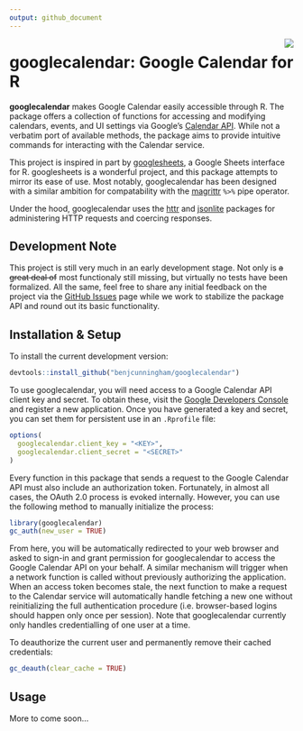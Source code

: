 ```yaml
---
output: github_document
---
```


<!-- README.md is generated from README.Rmd. Please edit that file. -->

<img src="icon.png" align="right"/>

# googlecalendar: Google Calendar for R

**googlecalendar** makes Google Calendar easily accessible through R.
The package offers a collection of functions for accessing and modifying
calendars, events, and UI settings via Google's
[Calendar API](https://developers.google.com/google-apps/calendar/).
While not a verbatim port of available methods, the package aims to
provide intuitive commands for interacting with the Calendar service.

This project is inspired in part by
[googlesheets](https://github.com/jennybc/googlesheets), a Google Sheets
interface for R. googlesheets is a wonderful project, and this package
attempts to mirror its ease of use. Most notably, googlecalendar has
been designed with a similar ambition for compatability with the
[magrittr](https://github.com/smbache/magrittr) `%>%` pipe operator.

Under the hood, googlecalendar uses the
[httr](https://github.com/hadley/httr) and
[jsonlite](https://github.com/jeroenooms/jsonlite) packages for
administering HTTP requests and coercing responses.

## Development Note

This project is still very much in an early development stage. Not only
is ~~a great deal of~~ most functionaly still missing, but virtually no
tests have been formalized. All the same, feel free to share any initial
feedback on the project via the
[GitHub Issues](https://github.com/benjcunningham/googlecalendar/issues)
page while we work to stabilize the package API and round out its basic functionality.

## Installation & Setup

To install the current development version:

```r
devtools::install_github("benjcunningham/googlecalendar")
```

To use googlecalendar, you will need access to a Google Calendar API
client key and secret. To obtain these, visit the
[Google Developers Console](https://console.developers.google.com/) and
register a new application. Once you have generated a key and secret,
you can set them for persistent use in an `.Rprofile` file:

```r
options(
  googlecalendar.client_key = "<KEY>",
  googlecalendar.client_secret = "<SECRET>"
)
```

Every function in this package that sends a request to the Google
Calendar API must also include an authorization token. Fortunately, in
almost all cases, the OAuth 2.0 process is evoked internally. However,
you can use the following method to manually initialize the process:

```r
library(googlecalendar)
gc_auth(new_user = TRUE)
```

From here, you will be automatically redirected to your web browser
and asked to sign-in and grant permission for googlecalendar to access
the Google Calendar API on your behalf. A similar mechanism will trigger
when a network function is called without previously authorizing the
application. When an access token becomes stale, the next function to
make a request to the Calendar service will automatically handle
fetching a new one without reinitializing the full authentication
procedure (i.e. browser-based logins should happen only once per
session). Note that googlecalendar currently only handles
credentialling of one user at a time.

To deauthorize the current user and permanently remove their cached
credentials:

```r
gc_deauth(clear_cache = TRUE)
```

## Usage

More to come soon...
